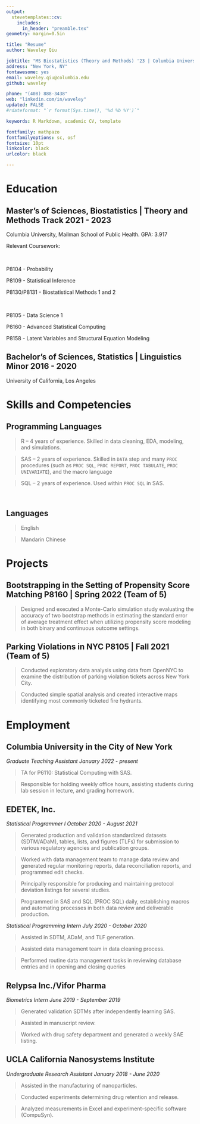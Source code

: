 ```yaml
---
output: 
  stevetemplates::cv:
    includes:
      in_header: "preamble.tex"
geometry: margin=0.5in

title: "Resume"
author: Waveley Qiu

jobtitle: "MS Biostatistics (Theory and Methods) '23 | Columbia University"
address: "New York, NY"
fontawesome: yes
email: waveley.qiu@columbia.edu
github: waveley

phone: "(408) 888-3438"
web: "linkedin.com/in/waveley"
updated: FALSE
#rdateformat: "`r format(Sys.time(), '%d %b %Y')`"

keywords: R Markdown, academic CV, template

fontfamily: mathpazo
fontfamilyoptions: sc, osf
fontsize: 10pt
linkcolor: black
urlcolor: black

---
```


# Education

## Master's of Sciences, Biostatistics | Theory and Methods Track \hfill 2021 - 2023

Columbia University, Mailman School of Public Health. GPA: 3.917

Relevant Coursework: 

:::::: {.cols data-latex=""}

::: {.col data-latex="{0.025\textwidth}"}
\ 
<!-- an empty Div (with a white space), serving as
a column separator -->
:::


::: {.col data-latex="{0.475\textwidth}"}
P8104 - Probability

P8109 - Statistical Inference

P8130/P8131 - Biostatistical Methods 1 and 2     
:::

::: {.col data-latex="{0.025\textwidth}"}
\ 
<!-- an empty Div (with a white space), serving as
a column separator -->
:::

::: {.col data-latex="{0.475\textwidth}"}
P8105 - Data Science 1

P8160 - Advanced Statistical Computing

P8158 - Latent Variables and Structural Equation Modeling
:::
::::::
   

## Bachelor's of Sciences, Statistics | Linguistics Minor \hfill 2016 - 2020

University of California, Los Angeles


# Skills and Competencies

:::::: {.cols data-latex=""}

::: {.col data-latex="{0.8\textwidth}"}
## Programming Languages

>R -- 4 years of experience. Skilled in data cleaning, EDA, modeling, and simulations.


>SAS -- 2 years of experience. Skilled in `DATA` step and many `PROC` procedures (such as `PROC SQL`, `PROC REPORT`, `PROC TABULATE`, `PROC UNIVARIATE`), and the macro language


>SQL -- 2 years of experience. Used within `PROC SQL` in SAS.
:::

::: {.col data-latex="{0.025\textwidth}"}
\ 
<!-- an empty Div (with a white space), serving as
a column separator -->
:::

::: {.col data-latex="{0.175\textwidth}"}
## Languages

>English

>Mandarin Chinese

:::
::::::

# Projects

## Bootstrapping in the Setting of Propensity Score Matching \hfill P8160 | Spring 2022 (Team of 5)

>Designed and executed a Monte-Carlo simulation study evaluating the accuracy of two bootstrap methods in estimating the standard error of average treatment effect when utilizing propensity score modeling in both binary and continuous outcome settings.


## Parking Violations in NYC \hfill P8105 | Fall 2021 (Team of 5)

>Conducted exploratory data analysis using data from OpenNYC to examine the distribution of parking violation tickets across New York City.

>Conducted simple spatial analysis and created interactive maps identifying most commonly ticketed fire hydrants.


# Employment

## Columbia University in the City of New York

*Graduate Teaching Assistant \hfill January 2022 - present*

>TA for P6110: Statistical Computing with SAS.

>Responsible for holding weekly office hours, assisting students during lab session in lecture, and grading homework.

## EDETEK, Inc.

*Statistical Programmer I \hfill October 2020 - August 2021*

>Generated production and validation standardized datasets (SDTM/ADaM), tables, lists, and figures (TLFs) for submission to various regulatory agencies and publication groups.

>Worked with data management team to manage data review and generated regular monitoring reports, data reconciliation reports, and programmed edit checks.

>Principally responsible for producing and maintaining protocol deviation listings for several studies.

>Programmed in SAS and SQL (PROC SQL) daily, establishing macros and automating processes in both data review and deliverable production.

*Statistical Programming Intern  \hfill July 2020 - October 2020*

>Assisted in SDTM, ADaM, and TLF generation.

>Assisted data management team in data cleaning process.

>Performed routine data management tasks in reviewing database entries and in opening and closing queries

## Relypsa Inc./Vifor Pharma

*Biometrics Intern \hfill June 2019 - September 2019*

>Generated validation SDTMs after independently learning SAS.

>Assisted in manuscript review.

>Worked with drug safety department and generated a weekly SAE listing.

## UCLA California Nanosystems Institute

*Undergraduate Research Assistant \hfill January 2018 - June 2020*

>Assisted in the manufacturing of nanoparticles.

>Conducted experiments determining drug retention and release.

>Analyzed measurements in Excel and experiment-specific software (CompuSyn).
























